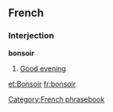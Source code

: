 ==French==
===Interjection===
'''bonsoir'''

# [[Good evening]]

[[Category:French phrasebook]]
[[et:Bonsoir]]
[[fr:bonsoir]]
